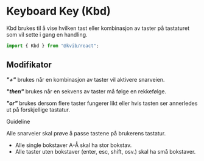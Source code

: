 
<Meta of={KbdStories} />
<DocsContainer>

# Keyboard Key (Kbd)

Kbd brukes til å vise hvilken tast eller kombinasjon av taster på tastaturet som vil sette i gang en handling.

```jsx
import { Kbd } from "@kvib/react";
```

<Feedback component="Kbd" />

## Modifikator

**_"+"_** brukes når en kombinasjon av taster vil aktivere snarveien.

**_"then"_** brukes når en sekvens av taster må følge en rekkefølge.

**_"or"_** brukes dersom flere taster fungerer likt eller hvis tasten ser annerledes ut på forskjellige tastatur.

<Canvas of={KbdStories.KbdModifier} sourceState="hidden" />

<DocsHeading>Guideline</DocsHeading>

Alle snarveier skal prøve å passe tastene på brukerens tastatur.

- Alle single bokstaver A-Å skal ha stor bokstav.
- Alle taster uten bokstaver (enter, esc, shift, osv.) skal ha små bokstaver.

</DocsContainer>
